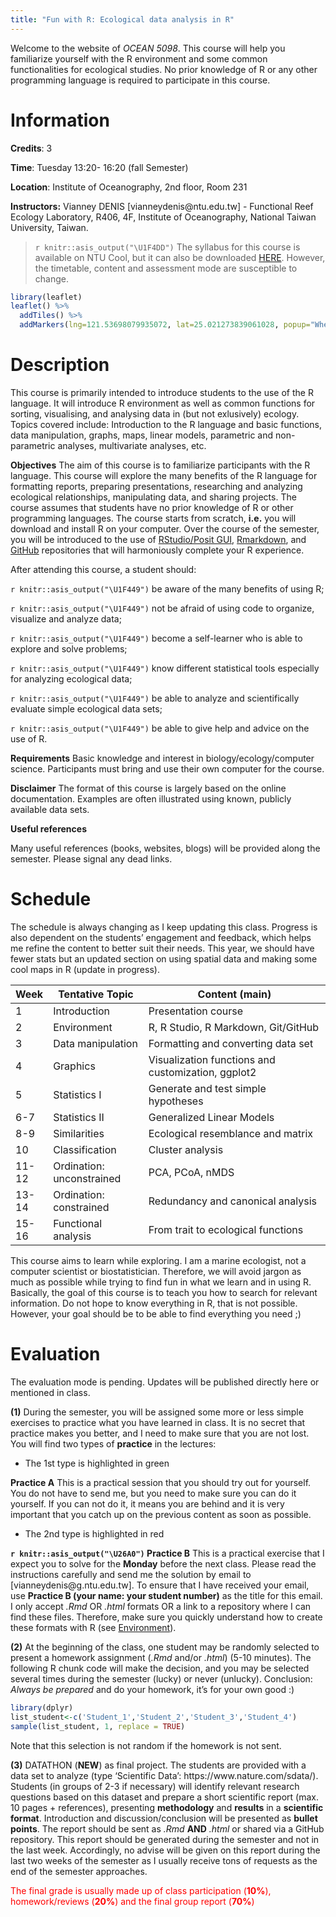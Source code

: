 ```yaml
---
title: "Fun with R: Ecological data analysis in R"
---
```


Welcome to the website of *OCEAN 5098*. This course will help you familiarize yourself with the R environment and some common functionalities for ecological studies. No prior knowledge of R or any other programming language is required to participate in this course.

# Information

**Credits**: 3 

**Time**: Tuesday 13:20- 16:20 (fall Semester)

**Location**: Institute of Oceanography, 2nd floor, Room 231 

**Instructors:** Vianney DENIS [vianneydenis@ntu.edu.tw] - Functional Reef Ecology Laboratory, R406, 4F, Institute of Oceanography, National Taiwan University, Taiwan.

> `r knitr::asis_output("\U1F4DD")` The syllabus for this course is available on NTU Cool, but it can also be downloaded [HERE](.\documents\OCEAN5098_syllabus.pdf). However, the timetable, content and assessment mode are susceptible to change.


<style>
.html-widget {
    margin: auto;
}
</style>

```r
library(leaflet)
leaflet() %>%
  addTiles() %>%
  addMarkers(lng=121.53698079935072, lat=25.021273839061028, popup="Where we will meet every Tuesday!")
```


#################

# Description

This course is primarily intended to introduce students to the use of the R language. It will introduce R environment as well as common functions for sorting, visualising, and analysing data in (but not exlusively) ecology. Topics covered include: Introduction to the R language and basic functions, data manipulation, graphs, maps, linear models, parametric and non-parametric analyses, multivariate analyses, etc.

**Objectives** The aim of this course is to familiarize participants with the R language. This course will explore the many benefits of the R language for formatting reports, preparing presentations, researching and analyzing ecological relationships, manipulating data, and sharing projects. The course assumes that students have no prior knowledge of R or other programming languages. The course starts from scratch, **i.e.** you will download and install R on your computer. Over the course of the semester, you will be introduced to the use of [RStudio/Posit GUI](https://www.rstudio.com/), [Rmarkdown](https://rmarkdown.rstudio.com/), and [GitHub](https://github.com/) repositories that will harmoniously complete your R experience.

After attending this course, a student should:

`r knitr::asis_output("\U1F449")` be aware of the many benefits of using R;

`r knitr::asis_output("\U1F449")` not be afraid of using code to organize, visualize and analyze data;

`r knitr::asis_output("\U1F449")` become a self-learner who is able to explore and solve problems;

`r knitr::asis_output("\U1F449")` know different statistical tools especially for analyzing ecological data;

`r knitr::asis_output("\U1F449")` be able to analyze and scientifically evaluate simple ecological data sets;

`r knitr::asis_output("\U1F449")` be able to give help and advice on the use of R.

**Requirements** Basic knowledge and interest in biology/ecology/computer science. Participants must bring and use their own computer for the course.

**Disclaimer** The format of this course is largely based on the online documentation. Examples are often illustrated using known, publicly available data sets.

**Useful references** 

Many useful references (books, websites, blogs) will be provided along the semester. Please signal any dead links. 

# Schedule

The schedule is always changing as I keep updating this class. Progress is also dependent on the students' engagement and feedback, which helps me refine the content to better suit their needs. This year, we should have fewer stats but an updated section on using spatial data and making some cool maps in R (update in progress).


|Week |Tentative Topic           |             Content (main)                         |
|-----|--------------------------|----------------------------------------------------|
|1    |Introduction              | Presentation course               |
|2    |Environment               | R, R Studio, R Markdown, Git/GitHub                |
|3    |Data manipulation         | Formatting and converting data set                 |
|4    |Graphics                  | Visualization functions and customization, ggplot2 |
|5    |Statistics  I             | Generate and test simple hypotheses                |
|6-7  |Statistics  II            | Generalized Linear Models                          |
|8-9  |Similarities              | Ecological resemblance and matrix                  |
|10   |Classification            | Cluster analysis                                   |
|11-12|Ordination: unconstrained | PCA, PCoA, nMDS                                    |
|13-14|Ordination: constrained   | Redundancy and canonical analysis                  |
|15-16|Functional analysis       | From trait to ecological functions                 |


This course aims to learn while exploring. I am a marine ecologist, not a computer scientist or biostatistician. Therefore, we will avoid jargon as much as possible while trying to find fun in what we learn and in using R. Basically, the goal of this course is to teach you how to search for relevant information. Do not hope to know everything in R, that is not possible. However, your goal should be to be able to find everything you need ;)

# Evaluation

The evaluation mode is pending. Updates will be published directly here or mentioned in class.


**(1)** During the semester, you will be assigned some more or less simple exercises to practice what you have learned in class. It is no secret that practice makes you better, and I need to make sure that you are not lost. You will find two types of **practice** in the lectures:

+ The 1st type is highlighted in green


<p class="comment">
**Practice A** This is a practical session that you should try out for yourself. You do not have to send me, but you need to make sure you can do it yourself. If you can not do it, it means you are behind and it is very important that you catch up on the previous content as soon as possible.
</p>


+ The 2nd type is highlighted in red


<p class="alert">
**`r knitr::asis_output("\U26A0")` Practice B** This is a practical exercise that I expect you to solve for the **Monday** before the next class. Please read the instructions carefully and send me the solution by email to [vianneydenis@g.ntu.edu.tw]. To ensure that I have received your email, use **Practice B (your name: your student number)** as the title for this email. I only accept *.Rmd* OR *.html* formats OR a link to a repository where I can find these files. Therefore, make sure you quickly understand how to create these formats with R (see [Environment](./environment.html)).</p>


**(2)** At the beginning of the class, one student may be randomly selected to present a homework assignment (*.Rmd* and/or *.html*) (5-10 minutes). The following R chunk code will make the decision, and you may be selected several times during the semester (lucky) or never (unlucky). Conclusion: *Always be prepared* and do your homework, it's for your own good :)

```r
library(dplyr)
list_student<-c('Student_1','Student_2','Student_3','Student_4')
sample(list_student, 1, replace = TRUE)
```

Note that this selection is not random if the homework is not sent.

**(3)** DATATHON (**NEW**) as final project. The students are provided with a data set to analyze (type 'Scientific Data': https://www.nature.com/sdata/). Students (in groups of 2-3 if necessary) will identify relevant research questions based on this dataset and prepare a short scientific report (max. 10 pages + references), presenting **methodology** and **results** in a **scientific format**. Introduction and discussion/conclusion will be presented as **bullet points**. The report should be sent as *.Rmd* **AND** *.html* or shared via a GitHub repository. This report should be generated during the semester and not in the last week. Accordingly, no advise will be given on this report during the last two weeks of the semester as I usually receive tons of requests as the end of the semester approaches.

<p style="color:red">The final grade is usually made up of class participation (**10%**), homework/reviews (**20%**) and the final group report (**70%**)</p>
